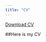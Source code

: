 ```yaml
---
title: "CV"
---
```


<a href="DarimarDavilaCV.pdf#" class="download" title="Download CV as PDF">Download CV</a>			

##Here is my CV